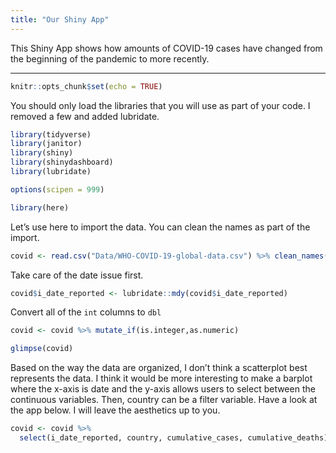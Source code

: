 ```yaml
---
title: "Our Shiny App"
---
```


This Shiny App shows how amounts of COVID-19 cases have changed from the beginning of the pandemic to more recently.

----

```r
knitr::opts_chunk$set(echo = TRUE)
```



You should only load the libraries that you will use as part of your code. I removed a few and added lubridate.
```r
library(tidyverse)
library(janitor)
library(shiny)
library(shinydashboard)
library(lubridate)
```

```r
options(scipen = 999)
```

```r
library(here)
```

Let's use here to import the data. You can clean the names as part of the import.
```r
covid <- read.csv("Data/WHO-COVID-19-global-data.csv") %>% clean_names()
```

Take care of the date issue first.
```r
covid$i_date_reported <- lubridate::mdy(covid$i_date_reported)
```

Convert all of the `int` columns to `dbl`
```r
covid <- covid %>% mutate_if(is.integer,as.numeric)
```

```r
glimpse(covid)
```

Based on the way the data are organized, I don't think a scatterplot best represents the data. I think it would be more interesting to make a barplot where the x-axis is date and the y-axis allows users to select between the continuous variables. Then, country can be a filter variable. Have a look at the app below. I will leave the aesthetics up to you.
```r
covid <- covid %>% 
  select(i_date_reported, country, cumulative_cases, cumulative_deaths)

ui <- dashboardPage(skin="purple",
  dashboardHeader(title = "COVID Cumulative Plot"),
  dashboardSidebar(disable = T),
  dashboardBody(
  fluidRow(
  box(title = "Plot Options", width = 3,
  selectInput("fill", "Select Country", choices =unique(covid$country)),
  radioButtons("x", "Select X Variable", choices = c("cumulative_cases", "cumulative_deaths"), selected = "cumulative_cases"),
  box(title = "Disease Abundance", width = 9,
  plotOutput("plot", width = "800px", height = "500px", click="plot_click"),
  verbatimTextOutput("info")
  ) 
  ) 
  )
  ) 
  )

server <- function(input, output, session) { 
  
  output$plot <- renderPlot({
    covid %>% 
    filter(country==input$fill) %>% 
    ggplot(aes_string(x = "i_date_reported", y = input$x, fill=input$x)) + 
    geom_col()
  })
}

shinyApp(ui, server)
```
